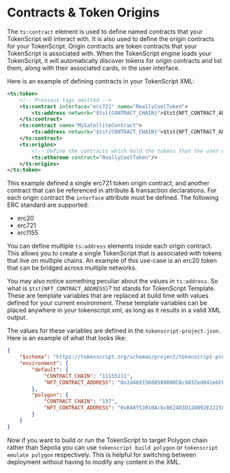 # Contracts & Token Origins

The `ts:contract` element is used to define named contracts that your TokenScript will interact with.
It is also used to define the origin contracts for your TokenScript.
Origin contracts are token contracts that your TokenScript is associated with.
When the TokenScript engine loads your TokenScript, it will automatically discover tokens for origin contracts and list them, along with their associated cards, in the user interface.

Here is an example of defining contracts in your TokenScript XML:

```xml
<ts:token>
	<!-- Previous tags omitted -->
	<ts:contract interface="erc721" name="ReallyCoolToken">
		<ts:address network="$tst{CONTRACT_CHAIN}">$tst{NFT_CONTRACT_ADDRESS}</ts:address>
	</ts:contract>
	<ts:contract name="MySatelliteContract">
		<ts:address network="$tst{CONTRACT_CHAIN}">$tst{NFT_CONTRACT_ADDRESS}</ts:address>
	</ts:contract>
	<ts:origins>
		<!-- Define the contracts which hold the tokens that the user will use -->
		<ts:ethereum contract="ReallyCoolToken"/>
	</ts:origins>
</ts:token>
```

This example defined a single erc721 token origin contract, and another contract that can be referenced in attribute & transaction declarations.
For each origin contract the `interface` attribute must be defined. The following ERC standard are supported:

- erc20
- erc721
- erc1155

You can define multiple `ts:address` elements inside each origin contract.
This allows you to create a single TokenScript that is associated with tokens that live on multiple chains.
An example of this use-case is an erc20 token that can be bridged across multiple networks.

You may also notice something peculiar about the values in `ts:address`. So what is `$tst{NFT_CONTRACT_ADDRESS}`?
tst stands for TokenScript Template. These are template variables that are replaced at build time with values defined for your current environment.
These template variables can be placed anywhere in your tokenscript.xml, as long as it results in a valid XML output.

The values for these variables are defined in the `tokenscript-project.json`. Here is an example of what that looks like:

```json
{
	"$schema": "https://tokenscript.org/schemas/project/tokenscript-project.schema.json",
	"environment": {
		"default": {
			"CONTRACT_CHAIN": "11155111",
			"NFT_CONTRACT_ADDRESS": "0x2d46915606580080C6c9032ed041e6FF21a5C8a6"
		},
		"polygon": {
			"CONTRACT_CHAIN": "137",
			"NFT_CONTRACT_ADDRESS": "0xB48f53010Acbc0E24D3D12D892E2215879e6fD13"
		}
	}
}
```

Now if you want to build or run the TokenScript to target Polygon chain rather than Sepolia you can use `tokenscript build polygon` or `tokenscript emulate polygon` respectively.
This is helpful for switching between deployment without having to modify any content in the XML.